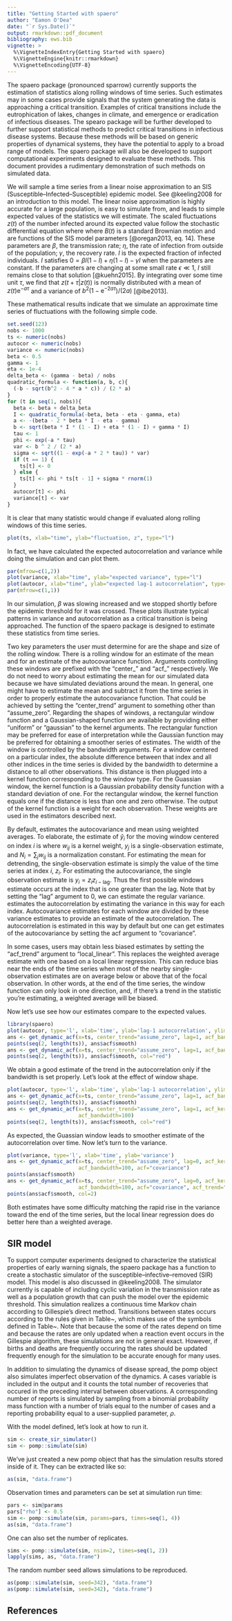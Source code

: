 ```yaml
---
title: "Getting Started with spaero"
author: "Eamon O'Dea"
date: "`r Sys.Date()`"
output: rmarkdown::pdf_document
bibliography: ews.bib
vignette: >
  %\VignetteIndexEntry{Getting Started with spaero}
  %\VignetteEngine{knitr::rmarkdown}
  %\VignetteEncoding{UTF-8}
---
```


The spaero package (pronounced sparrow) currently supports the
estimation of statistics along rolling windows of time series. Such
estimates may in some cases provide signals that the system generating
the data is approaching a critical transition. Examples of critical
transitions include the eutrophication of lakes, changes in climate,
and emergence or eradication of infectious diseases. The spearo
package will be further developed to further support statistical
methods to predict critical transitions in infectious disease
systems. Because these methods will be based on generic properties of
dynamical systems, they have the potential to apply to a broad range
of models. The spaero package will also be developed to support
computational experiments designed to evaluate these methods. This
document provides a rudimentary demonstration of such methods on
simulated data.

We will sample a time series from a linear noise approximation to an
SIS (Susceptible--Infected--Susceptible) epidemic model. See
@keeling2008 for an introduction to this model. The linear noise
approximation is highly accurate for a large population, is easy to
simulate from, and leads to simple expected values of the statistics
we will estimate. The scaled fluctuations $z(t)$ of the number
infected around its expected value follow the stochastic differential
equation
\begin{equation}
\mathrm{d} z(t) = -az(t)\mathrm{d}t + b\mathrm{d}B(t),
\end{equation}
where where $B(t)$ is a standard Brownian motion and
\begin{align}
a &= -(\beta - 2 \beta I - \eta - \gamma), \\
b &= \sqrt{\beta I (1 - I) + \eta (1 - I) + \gamma I},
\end{align}
are functions of the SIS model parameters [@oregan2013, eq. 14]. These
parameters are $\beta$, the transmission rate; $\eta$, the rate of
infection from outside of the population; $\gamma$, the recovery
rate. $I$ is the expected fraction of infected individuals. $I$
satisfies $0 = \beta I (1 - I) + \eta (1 - I) - \gamma I$ when the
parameters are constant. If the parameters are changing at some small
rate $\epsilon \ll 1$, $I$ still remains close to that solution
[@kuehn2015]. By integrating over some time unit $\tau$, we find that
$z(t + \tau | z(t))$ is normally distributed with a mean of $z(t)
\mathrm{e}^{- a \tau}$ and a variance of $b^2 (1 - \mathrm{e}^{-2a
\tau}) / (2 a)$ [@ibe2013].

These mathematical results indicate that we simulate an approximate time
series of fluctuations with the following simple code.
```r
set.seed(123)
nobs <- 1000
ts <- numeric(nobs)
autocor <- numeric(nobs)
variance <- numeric(nobs)
beta <- 0.5
gamma <- 1
eta <- 1e-4
delta_beta <- (gamma - beta) / nobs
quadratic_formula <- function(a, b, c){
  (-b - sqrt(b^2 - 4 * a * c)) / (2 * a)
}
for (t in seq(1, nobs)){
  beta <- beta + delta_beta
  I <- quadratic_formula(-beta, beta - eta - gamma, eta)
  a <- -(beta - 2 * beta * I - eta - gamma)
  b <- sqrt(beta * I * (1 - I) + eta * (1 - I) + gamma * I)
  tau <- 1
  phi <- exp(-a * tau)
  var <- b ^ 2 / (2 * a)
  sigma <- sqrt((1 - exp(-a * 2 * tau)) * var)
  if (t == 1) {
    ts[t] <- 0
  } else {
    ts[t] <- phi * ts[t - 1] + sigma * rnorm(1)
  }
  autocor[t] <- phi
  variance[t] <- var
}
```

It is clear that many statistic would change if evaluated along
rolling windows of this time series.
```r
plot(ts, xlab="time", ylab="fluctuation, z", type="l")
```

In fact, we have calculated the expected autocorrelation and variance
while doing the simulation and can plot them.
```r
par(mfrow=c(1,2))
plot(variance, xlab="time", ylab="expected variance", type="l")
plot(autocor, xlab="time", ylab="expected lag-1 autocorrelation", type="l")
par(mfrow=c(1,1))
```
In our simulation, $\beta$ was slowing increased and we stopped
shortly before the epidemic threshold for it was crossed. These
plots illustrate typical patterns in variance and
autocorrelation as a critical transition is being approached. The
\texttt{get\_dynamic\_acf} function of the spaero package is designed to
estimate these statistics from time series.

Two key parameters the user must determine for
\texttt{get\_dynamic\_acf} are the shape and size of the rolling
window. There is a rolling window for an estimate of the mean and for
an estimate of the autocovariance function. Arguments controlling
these windows are prefixed with the "center_" and "acf_"
respectively. We do not need to worry about estimating the mean for
our simulated data because we have simulated deviations around the
mean. In general, one might have to estimate the mean and subtract it
from the time series in order to properly estimate the autocovariance
function. That could be achieved by setting the "center_trend"
argument to something other than "assume_zero". Regarding the shapes
of windows, a rectangular window function and a Gaussian-shaped
function are available by providing either "uniform" or "gaussian" to
the kernel arguments. The rectangular function may be preferred for
ease of interpretation while the Gaussian function may be preferred
for obtaining a smoother series of estimates. The width of the window
is controlled by the bandwidth arguments. For a window centered on a
particular index, the absolute difference between that index and all
other indices in the time series is divided by the bandwidth to
determine a distance to all other observations. This distance is then
plugged into a kernel function corresponding to the window type. For
the Guassian window, the kernel function is a Gaussian probability
density function with a standard deviation of one. For the rectangular
window, the kernel function equals one if the distance is less than
one and zero otherwise. The output of the kernel function is a weight
for each observation. These weights are used in the estimators
described next.

By default, \texttt{get\_dynamic\_acf} estimates the autocovariance
and mean using weighted averages. To elaborate, the estimate of
$\hat{y}_i$ for the moving window centered on index $i$ is
\begin{equation}
\hat{y}_i = \sum_j w_{ij}
y_j / N_i,
\end{equation}
where $w_{ij}$ is a kernel weight, $y_j$ is a single-observation
estimate, and $N_i = \sum_j w_{ij}$ is a normalization constant. For
estimating the mean for detrending, the single-observation estimate is
simply the value of the time series at index $i$, $z_i$. For
estimating the autocovariance, the single observation estimate is $y_i
= z_i z_{i - \textrm{lag}}$. Thus the first possible windows estimate
occurs at the index that is one greater than the lag. Note that by
setting the "lag" argument to 0, we can estimate the regular
variance. \texttt{get\_dynamic\_acf} estimates the autocorrelation by
estimating the variance in this way for each index. Autocovariance
estimates for each window are divided by these variance estimates to
provide an estimate of the autocorrelation. The autocorrelation is
estimated in this way by default but one can get estimates of the
autocovariance by setting the acf argument to "covariance".

In some cases, users may obtain less biased estimates by setting the
"acf_trend" argument to "local_linear". This replaces the weighted
average estimate with one based on a local linear regression. This can
reduce bias near the ends of the time series when most of the nearby
single-observation estimates are on average below or above that of the
focal observation. In other words, at the end of the time series, the
window function can only look in one direction, and, if there's a
trend in the statistic you're estimating, a weighted average will be
biased.

Now let's use see how our estimates compare to the expected values.
```r
library(spaero)
plot(autocor, type='l', xlab='time', ylab='lag-1 autocorrelation', ylim=c(0.4, 1))
ans <- get_dynamic_acf(x=ts, center_trend="assume_zero", lag=1, acf_bandwidth=100)
points(seq(2, length(ts)), ans$acf$smooth)
ans <- get_dynamic_acf(x=ts, center_trend="assume_zero", lag=1, acf_bandwidth=800)
points(seq(2, length(ts)), ans$acf$smooth, col="red")
```

We obtain a good estimate of the trend in the autocorrelation only if
the bandwidth is set properly.  Let's look at the effect of window
shape.
```r
plot(autocor, type='l', xlab='time', ylab='lag-1 autocorrelation', ylim=c(0.4, 1))
ans <- get_dynamic_acf(x=ts, center_trend="assume_zero", lag=1, acf_bandwidth=100)
points(seq(2, length(ts)), ans$acf$smooth)
ans <- get_dynamic_acf(x=ts, center_trend="assume_zero", lag=1, acf_kernel="gaussian",
                       acf_bandwidth=100)
points(seq(2, length(ts)), ans$acf$smooth, col="red")
```

As expected, the Guassian window leads to smoother estimate of the
autocorrelation over time.  Now let's turn to the variance.
```r
plot(variance, type='l', xlab='time', ylab='variance')
ans <- get_dynamic_acf(x=ts, center_trend="assume_zero", lag=0, acf_kernel="gaussian",
                       acf_bandwidth=100, acf="covariance")
points(ans$acf$smooth)
ans <- get_dynamic_acf(x=ts, center_trend="assume_zero", lag=0, acf_kernel="gaussian",
                       acf_bandwidth=100, acf="covariance", acf_trend="local_linear")
points(ans$acf$smooth, col=2)
```

Both estimates have some difficulty matching the rapid rise in the
variance toward the end of the time series, but the local linear
regression does do better here than a weighted average.

## SIR model

To support computer experiments designed to characterize the
statistical properties of early warning signals, the spaero package
has a function to create a stochastic simulator of the
susceptible--infective--removed (SIR) model. This model is also
discussed in @keeling2008. The simulator currently is capable of
including cyclic variation in the transmission rate as well as a
population growth that can push the model over the epidemic
threshold. This simulation realizes a continuous time Markov chain
according to Gillespie's direct method. Transitions between states
occurs according to the rules given in Table~\ref{trules}, which makes
use of the symbols defined in Table~\ref{tsymb}. Note that because the
some of the rates depend on time and because the rates are only
updated when a reaction event occurs in the Gillespie algorithm, these
simulations are not in general exact. However, if births and deaths
are frequently occuring the rates should be updated frequently enough
for the simulation to be accurate enough for many uses.
\begin{table}[h]
  \caption{Transition rules for our stochastic SIR model}
  \label{trules}
\begin{tabular}{lll}
\hline{Event}&{($\Delta S, \Delta I, \Delta R$)}&{Rate}\\\hline
birth of a susceptible & $(1,0,0)$ & $\begin{cases} N_0 \mu, \qquad\qquad\qquad\qquad \mathrm{if}\, t < t_1,\\
[N_0 + \alpha (t - t_1)] \mu, \qquad \mathrm{otherwise} \end{cases}$\\
death of a susceptible & $(-1,0,0)$ & $S \mu$\\
infection & $(-1,1,0)$ & $[\beta_0 (1 + \beta_1 \sin( 2 t / p)) I + \eta ] S$\\
death of an infective & $(0,-1,0)$ & $I \mu$\\
recovery of an infective & $(0,-1,1)$ & $R \gamma$\\
death of a removed & $(0,0,-1)$ & $R \mu$\\
\hline
\end{tabular}
\end{table}
\begin{table}[h]
  \caption{Model symbol definitions}
  \label{tsymb}
  \begin{tabular}{lll}
    \hline{Symbol}&{Definition}\\\hline
    $\eta$ & rate of infection from outside of population (i.e., sparking rate) \\
    $\beta_0$ & rate of transmission from within population contacts \\
	$\beta_1$ & parameter controlling the amplitude of seasonal variation in within-population transmission \\
	$p$ & period of sinusoidal component of transmission rate \\
    $\mu$ & death rate \\
    $S$ & number of susceptible individuals \\
    $I$ & number of infective individuals \\
    $R$ & number of removed individuals \\
    $N$ & total population size, $S + I + R$ \\
	$N_0$ & initial value of population size \\
	$\alpha$ & rate of change in birth rate after $t_1$ \\
	$t$ & time \\
	$t_1$ & time at which birth rate starts increasing \\
    \hline
  \end{tabular}
\end{table}

In addition to simulating the dynamics of disease spread, the pomp
object also simulates imperfect observation of the dynamics. A cases
variable is included in the output and it counts the total number of
recoveries that occured in the preceding interval between
observations. A corresponding number of reports is simulated by
sampling from a binomial probability mass function with a number of
trials equal to the number of cases and a reporting probability equal
to a user-supplied parameter, $\rho$.

With the model defined, let's look at how to run it.
```r
sim <- create_sir_simulator()
sim <- pomp::simulate(sim)
```
We've just created a new pomp object that has the simulation results
stored inside of it. They can be extracted like so:
```r
as(sim, "data.frame")
```

Observation times and parameters can be set at simulation run time:

```r
pars <- sim@params
pars["rho"] <- 0.5
sim <- pomp::simulate(sim, params=pars, times=seq(1, 4))
as(sim, "data.frame")
```

One can also set the number of replicates.
```r
sims <- pomp::simulate(sim, nsim=2, times=seq(1, 2))
lapply(sims, as, "data.frame")
```

The random number seed allows simulations to be reproduced.
```r
as(pomp::simulate(sim, seed=342), "data.frame")
as(pomp::simulate(sim, seed=342), "data.frame")
```


\begin{center}
\textsc{To be continued \ldots}
\end{center}


## References
